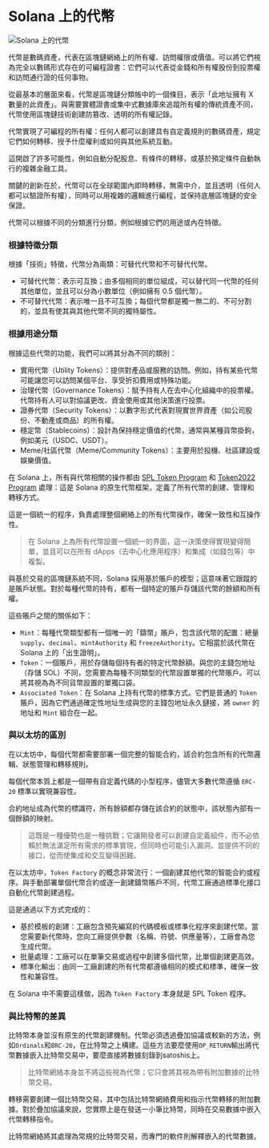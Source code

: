 
# Solana 上的代幣

![Solana 上的代幣](/graphics/course-banners/tokens-on-solana.png)

代幣是數碼資產，代表在區塊鏈網絡上的所有權、訪問權限或價值。可以將它們視為完全以數碼形式存在的可編程證書：它們可以代表從金錢和所有權股份到投票權和訪問通行證的任何事物。

從最基本的層面來看，代幣是區塊鏈分類帳中的一個條目，表示「此地址擁有 X 數量的此資產」。與需要實體證書或集中式數據庫來追蹤所有權的傳統資產不同，代幣使用區塊鏈技術創建防篡改、透明的所有權記錄。

<ArticleSection name="為什麼代幣很重要" id="why-token-matters" level="h2" />

代幣實現了可編程的所有權：任何人都可以創建具有自定義規則的數碼資產，規定它們如何轉移、授予什麼權利或如何與其他系統互動。

這開啟了許多可能性，例如自動分配股息、有條件的轉移，或基於預定條件自動執行的複雜金融工具。

關鍵的創新在於，代幣可以在全球範圍內即時轉移，無需中介，並且透明（任何人都可以驗證所有權），同時可以用複雜的邏輯進行編程，並保持底層區塊鏈的安全保證。

<ArticleSection name="不同類型的代幣" id="different-types-of-tokens" level="h2" />

代幣可以根據不同的分類進行分類，例如根據它們的用途或內在特徵。

### 根據特徵分類

根據「技術」特徵，代幣分為兩類：可替代代幣和不可替代代幣。

- 可替代代幣：表示可互換；由多個相同的單位組成，可以替代同一代幣的任何其他單位，並且可以分為小數單位（例如擁有 0.5 個代幣）。
- 不可替代代幣：表示唯一且不可互換；每個代幣都是獨一無二的、不可分割的，並具有使其與其他代幣不同的獨特屬性。

### 根據用途分類

根據這些代幣的功能，我們可以將其分為不同的類別：

- 實用代幣（Utility Tokens）：提供對產品或服務的訪問。例如，持有某些代幣可能讓您可以訪問某個平台、享受折扣費用或特殊功能。
- 治理代幣（Governance Tokens）：賦予持有人在去中心化組織中的投票權。代幣持有人可以對協議更改、資金使用或其他決策進行投票。
- 證券代幣（Security Tokens）：以數字形式代表對現實世界資產（如公司股份、不動產或商品）的所有權。
- 穩定幣（Stablecoins）：設計為保持穩定價值的代幣，通常與某種貨幣掛鉤，例如美元（USDC、USDT）。
- Meme/社區代幣（Meme/Community Tokens）：主要用於投機、社區建設或娛樂價值。

<ArticleSection name="與其他區塊鏈的區別" id="difference-between-other-blockchains" level="h2" />

在 Solana 上，所有與代幣相關的操作都由 [SPL Token Program](https://github.com/solana-program/token) 和 [Token2022 Program](/zh-HK/courses/token-2022-program) 處理：這是 Solana 的原生代幣框架，定義了所有代幣的創建、管理和轉移方式。

這是一個統一的程序，負責處理整個網絡上的所有代幣操作，確保一致性和互操作性。

> 在 Solana 上為所有代幣設置一個統一的界面，這一決策使得實現變得簡單，並且可以在所有 dApps（去中心化應用程序）和集成（如錢包等）中複製。

與基於交易的區塊鏈系統不同，Solana 採用基於賬戶的模型；這意味著它跟蹤的是賬戶狀態。對於每種代幣的持有，都有一個特定的賬戶存儲該代幣的餘額和所有權。

這些賬戶之間的關係如下：
- `Mint`：每種代幣類型都有一個唯一的「鑄幣」賬戶，包含該代幣的配置：總量 `supply`、`decimal`、`mintAuthority` 和 `freezeAuthority`。它相當於該代幣在 Solana 上的「出生證明」。
- `Token`：一個賬戶，用於存儲每個持有者的特定代幣餘額。與您的主錢包地址（存儲 SOL）不同，您需要為每種不同類型的代幣設置單獨的代幣賬戶。可以將其視為為不同貨幣設置的單獨口袋。
- `Associated Token`：在 Solana 上持有代幣的標準方式。它們是普通的 `Token` 賬戶，因為它們通過確定性地址生成與您的主錢包地址永久鏈接，將 `owner` 的地址和 `Mint` 組合在一起。

### 與以太坊的區別

在以太坊中，每個代幣都需要部署一個完整的智能合約，該合約包含所有的代幣邏輯、狀態管理和轉移規則。

每個代幣本質上都是一個帶有自定義代碼的小型程序，儘管大多數代幣遵循 `ERC-20` 標準以實現兼容性。

合約地址成為代幣的標識符，所有餘額都存儲在該合約的狀態中，該狀態內部有一個餘額的映射。

> 這既是一種優勢也是一種挑戰；它讓開發者可以創建自定義組件，而不必依賴於無法滿足所有需求的標準實現，但同時也可能引入漏洞，並提供不同的接口，從而使集成和交互變得困難。

在以太坊中，`Token Factory` 的概念非常流行：一個創建其他代幣的智能合約或程序。與手動部署單個代幣合約或逐一創建鑄幣賬戶不同，代幣工廠通過標準化接口自動化代幣創建過程。

這是通過以下方式完成的：
- 基於模板的創建：工廠包含預先編寫的代碼模板或標準化程序來創建代幣。當您需要新代幣時，您向工廠提供參數（名稱、符號、供應量等），工廠會為您生成代幣。
- 批量處理：工廠可以在單筆交易或過程中創建多個代幣，比單個創建更高效。
- 標準化輸出：由同一工廠創建的所有代幣都遵循相同的模式和標準，確保一致性和兼容性。

在 Solana 中不需要這樣做，因為 `Token Factory` 本身就是 SPL Token 程序。

### 與比特幣的差異

比特幣本身並沒有原生的代幣創建機制。代幣必須透過疊加協議或較新的方法，例如`Ordinals`和`BRC-20`，在比特幣之上構建。這些方法要麼使用`OP_RETURN`輸出將代幣數據嵌入比特幣交易中，要麼直接將數據刻錄到satoshis上。

> 比特幣網絡本身並不將這些視為代幣；它只會將其視為帶有附加數據的比特幣交易。

轉移需要創建一個比特幣交易，其中包括比特幣網絡費用和指示代幣轉移的附加數據。對於疊加協議來說，您實際上是在發送一小筆比特幣，同時在交易數據中嵌入代幣轉移指令。

比特幣網絡將其處理為常規的比特幣交易，而專門的軟件則解釋嵌入的代幣數據。